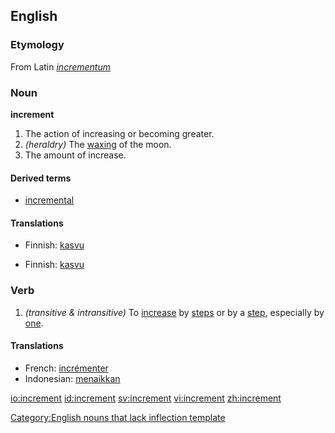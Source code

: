 ==English==

===Etymology===
From Latin ''[[incrementum]]''

===Noun===
'''increment'''

# The action of increasing or becoming greater.
# ''(heraldry)'' The [[wax|waxing]] of the moon.
# The amount of increase.

====Derived terms====
*[[incremental]]

====Translations====
{{trans-top|The action of increasing or becoming greater}}
*Finnish: [[kasvu]]
{{trans-mid}}
{{trans-bottom}}

{{trans-top|The waxing of the moon}}
{{trans-mid}}
{{trans-bottom}}

{{trans-top|The amount of increase}}
*Finnish: [[kasvu]]
{{trans-mid}}
{{trans-bottom}}

===Verb===
{{en-verb}}
# ''(transitive & intransitive)'' To [[increase]] by [[step]]s or by a [[step]], especially by [[one]].

====Translations====
*French: [[incrémenter]]
*Indonesian: [[naik|menaikkan]]

[[Category:English nouns that lack inflection template]]

[[io:increment]]
[[id:increment]]
[[sv:increment]]
[[vi:increment]]
[[zh:increment]]